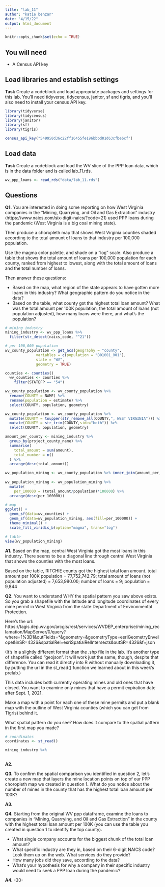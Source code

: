 ```yaml
---
title: "lab_11"
author: "katie benzan"
date: "4/15/22"
output: html_document
---
```


```r
knitr::opts_chunk$set(echo = TRUE)
```

## You will need

* A Census API key

## Load libraries and establish settings

**Task** Create a codeblock and load appropriate packages and settings for this lab. You'll need tidyverse, tidycensus, janitor, sf and tigris, and you'll also need to install your census API key.

```r
library(tidyverse)
library(tidycensus)
library(janitor)
library(sf)
library(tigris)
```

```r
census_api_key("549950d36c22ff16455fe196bbbd01d63cfbe6cf")
```

## Load data

**Task** Create a codeblock and load the WV slice of the PPP loan data, which is in the data folder and is called lab_11.rds.

```r
wv_ppp_loans <- read_rds("data/lab_11.rds")
```

## Questions

**Q1.** You are interested in doing some reporting on how West Virginia companies in the "Mining, Quarrying, and Oil and Gas Extraction" industry (https://www.naics.com/six-digit-naics/?code=21) used PPP loans during the pandemic (West Virginia is a big coal mining state).  

Then produce a choropleth map that shows West Virginia counties shaded according to the total amount of loans to that industry per 100,000 population.

Use the magma color palette, and shade on a "log" scale. Also produce a table that shows the total amount of loans per 100,000 population for each county, ranked from highest to lowest, along with the total amount of loans and the total number of loans.

Then answer these questions:

* Based on the map, what region of the state appears to have gotten more loans in this industry? What geographic pattern do you notice in the data?
* Based on the table, what county got the highest total loan amount? What was the total amount per 100K population, the total amount of loans (not population adjusted), how many loans were there, and what's the population?

```r
# mining industry 
mining_industry <- wv_ppp_loans %>% 
  filter(str_detect(naics_code, "^21"))

# per 100,000 population
wv_county_population <- get_acs(geography = "county", 
              variables = c(population = "B01001_001"), 
              state = "WV",
              geometry = TRUE)

counties <- counties()
  wv_counties <- counties %>% 
    filter(STATEFP == "54")

wv_county_population <- wv_county_population %>%
  rename(COUNTY = NAME) %>%
  rename(population = estimate) %>%
  select(COUNTY, population, geometry)

wv_county_population <- wv_county_population %>%
  mutate(COUNTY = toupper(str_remove_all(COUNTY,", WEST VIRGINIA"))) %>%
  mutate(COUNTY = str_trim(COUNTY,side="both")) %>% 
  select(COUNTY, population, geometry)

amount_per_county <- mining_industry %>% 
  group_by(project_county_name) %>% 
  summarise(
    total_amount = sum(amount), 
    total_number = n()
  ) %>% 
  arrange(desc(total_amount))

wv_population_mining <- wv_county_population %>% inner_join(amount_per_county, by=c("COUNTY" = "project_county_name")) %>% select(COUNTY, population, geometry, total_amount, total_number)
  
wv_population_mining <- wv_population_mining %>%  
  mutate(
    per_100000 = (total_amount/population)*100000) %>% 
  arrange(desc(per_100000))

# map
ggplot() +
  geom_sf(data=wv_counties) +
  geom_sf(data=wv_population_mining, aes(fill=per_100000)) +
  theme_minimal() +
  scale_fill_viridis_b(option="magma", trans="log")

# table
view(wv_population_mining)
```

**A1.** 
Based on the map, central West Virginia got the most loans in this industry. There seems to be a diagonal line through central West Virginia that shows the counties with the most loans.

Based on the table, RITCHIE county got the highest total loan amount. total amount per 100K population = 77,752,742.79; total amount of loans (not population adjusted) = 7,653,980.00; number of loans = 9; population = 9,844

**Q2.** You want to understand WHY the spatial pattern you saw above exists.  So you grab a shapefile with the latitude and longitude coordinates of every mine permit in West Virginia from the state Department of Environmental Protection.

Here's the url: https://tagis.dep.wv.gov/arcgis/rest/services/WVDEP_enterprise/mining_reclamation/MapServer/0/query?where=1%3D1&outFields=*&geometry=&geometryType=esriGeometryEnvelope&inSR=4326&spatialRel=esriSpatialRelIntersects&outSR=4326&f=json

(It's in a slightly different format than the .shp file in the lab. It's another type of shapefile called "geojson".  It will work just the same, though, despite that difference. You can read it directly into R without manually downloading it, by putting the url in the st_read() function we learned about in this week's prelab.)

This data includes both currently operating mines and old ones that have closed.  You want to examine only mines that have a permit expiration date after Sept. 1, 2021.

Make a map with a point for each one of these mine permits and put a blank map with the outline of West Virginia counties (which you can get from Tigris) behind it.

What spatial pattern do you see? How does it compare to the spatial pattern in the first map you made?

```r
# coordinates
coordinates <- st_read()

mining_industry %>% 
  
```


**A2.**

**Q3.** To confirm the spatial comparison you identified in question 2, let's create a new map that layers the mine location points on top of our PPP choropleth map we created in question 1. What do you notice about the number of mines in the county that has the highest total loan amount per 100K?

**A3.**

**Q4.** Starting from the original WV ppp dataframe, examine the loans to companies in "Mining, Quarrying, and Oil and Gas Extraction" in the county with the highest total loan amount per 100K (you can use the table you created in question 1 to identify the top county).

* What single company accounts for the biggest chunk of the total loan amount?
* What specific industry are they in, based on their 6-digit NAICS code? Look them up on the web. What services do they provide?
* How many jobs did they save, according to the data?
* What's your hypothesis for why a company in their specific industry would need to seek a PPP loan during the pandemic?

**A4.**
-30-
